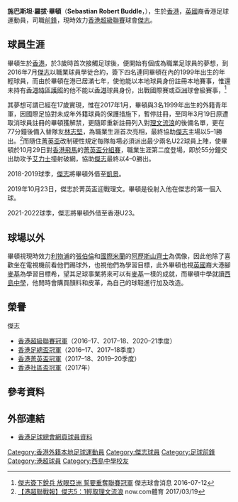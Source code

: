 {{Infobox football biography
| name        = 畢頓 <br> Seb Buddle
| image       = Sebastian Robert Buddle.jpg
| fullname    = Sebastian Robert Buddle
| nickname    = 
| birth_date  = {{Birth date and age|1999|7|27|}}
| birth_place = [[香港|香港]]
| height      = {{height|m=1.80}}
| position    = [[前鋒|前鋒]]
| currentclub = [[傑志體育會|傑志]]
| clubnumber  = 67
| youthyears1 = 2010–2016
| youthclubs1 = [[傑志體育會|傑志]]
| years1 = 2016–
| clubs1 = [[傑志體育會|傑志]]
| caps1  = 8
| goals1 = 0
| years2 = 2018–2019
| clubs2 = → [[凱景體育會|凱景]]
| caps2  = 9
| goals2 = 0
| years3 = 2021–2022
| clubs3 = → [[香港U23足球隊|香港U23]]
| caps3  = 6
| goals3 = 0
| nationalyears1 = 
| nationalteam1 = 
| nationalcaps1 = 
| nationalgoals1 =
| pcupdate = 20 February 2022
| ntupdate = 
}}

'''施巴斯坦·羅拔·畢頓'''（'''Sebastian Robert Buddle'''，{{bd|1999年|07月27日}}），生於[[香港|香港]]，[[英國|英國]]裔香港足球運動員，司職[[前鋒|前鋒]]，現時效力[[香港超級聯賽|香港超級聯賽]]球會[[傑志體育會|傑志]]。

==球員生涯==
畢頓生於[[香港|香港]]，於3歲時首次接觸足球後，便開始有個成為職業足球員的夢想，到2016年7月[[傑志體育會|傑志]]以職業球員學徒合約，簽下四名連同畢頓在內的1999年出生的年輕球員，而由於畢頓在港已居滿七年，使他能以本地球員身份註冊本地賽事，惟還未持有[[香港特區護照|香港特區護照]]的他不能以[[香港|香港]]球員身份，出戰國際賽或[[亞洲|亞洲]]球會級賽事，<ref>[http://www.kitchee.com/news.php?id=445 傑志簽下銳兵 放眼亞洲 誓要重奪聯賽冠軍] {{Wayback|url=http://www.kitchee.com/news.php?id=445 |date=20160827162503 }} 傑志球會消息 2016-07-12</ref>

其夢想可謂已經在17歲實現，惟在2017年1月，畢頓與3名1999年出生的外籍青年軍，因國際足協對未成年外籍球員的保護措施下，暫停註冊，至同年3月19日原遭取消球員註冊的畢頓獲解禁，更隨即重新註冊列入對[[香港流浪足球會|理文流浪]]的後備名單，更在77分鐘後備入替隊友[[林志堅_(足球運動員)|林志堅]]，為職業生涯首次亮相，最終協助[[傑志體育會|傑志]]主場以5–1勝出。<ref>[https://sports.now.com/home/news/details?id=17567074279 【港超聯戰報】傑志5：1輕取理文流浪] {{Wayback|url=https://sports.now.com/home/news/details?id=17567074279 |date=20210116101346 }} now.com體育 2017/03/19</ref>而隨住[[2017–18年香港菁英盃|菁英盃]]改制硬性規定每隊每場必須派出最少兩名U22球員上陣，使畢頓於10月29日對[[香港飛馬足球會|香港飛馬]]的[[2017–18年香港菁英盃|菁英盃分組賽]]，職業生涯第二度登場，即於55分鐘交出助攻予[[艾力士|艾力士]]撞射破網，協助[[傑志體育會|傑志]]最終以4–0勝出。

2018-2019球季，[[傑志體育會|傑志]]將畢頓外借至[[凱景體育會|凱景]]。

2019年10月23日，傑志於菁英盃迎戰理文。畢頓是役射入他在傑志的第一個入球。

2021-2022球季，傑志將畢頓外借至香港U23。

==球場以外==
畢頓視現時效力[[利物浦足球會|利物浦]]的[[亞歷克斯·奧克斯雷德-張伯倫|張伯倫]]和[[國際米蘭足球會|國際米蘭]]的[[阿萊克西斯·桑切斯|阿歷斯山齊士]]為偶像，因此他除了喜歡坐在電視機前看他們踢球外，也視他們為學習目標，此外畢頓也視[[英國|英國]]裔大港腳[[麥基_(足球運動員)|麥基]]為學習目標希，望其足球事業將來可以有[[麥基_(足球運動員)|麥基]]一樣的成就，而畢頓中學就讀[[西島中學|西島中學]]，他閒時會購買顏料和皮革，為自己的球鞋進行加及改造。

==榮譽==
;傑志
* [[香港超級聯賽|香港超級聯賽冠軍]]（2016–17、2017–18、2020–21季度）
* [[香港足總盃|香港足總盃冠軍]]（2016–17、2017–18季度）
* [[香港菁英盃|香港菁英盃冠軍]]（2017–18、2019–20季度）
* [[香港社區盃|香港社區盃冠軍]]（2017年）

==參考資料==
{{Reflist}}

==外部連結==
*[https://www.hkfa.com/ch/club/4/detail?player=14321 香港足球總會網頁球員資料] {{Wayback|url=https://www.hkfa.com/ch/club/4/detail?player=14321 |date=20210129183426 }}

{{傑志球員名單}}
{{DEFAULTSORT:Buddle, Sebastian Robert}} 
[[Category:香港外籍本地足球運動員|Category:香港外籍本地足球運動員]]
[[Category:傑志球員|Category:傑志球員]]
[[Category:足球前鋒|Category:足球前鋒]]
[[Category:港超球員|Category:港超球員]]
[[Category:西島中學校友|Category:西島中學校友]]